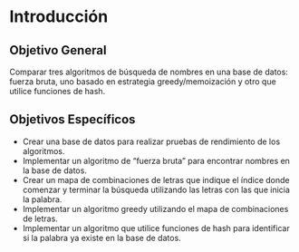 # Introducción

## Objetivo General
Comparar tres algoritmos de búsqueda de nombres en una base de datos: fuerza bruta, uno basado en estrategia greedy/memoización y otro que utilice funciones de hash.

## Objetivos Específicos
- Crear una base de datos para realizar pruebas de rendimiento de los algoritmos.
- Implementar un algoritmo de "fuerza bruta" para encontrar nombres en la base de datos.
- Crear un mapa de combinaciones de letras que indique el índice donde comenzar y terminar la búsqueda utilizando las letras con las que inicia la palabra.
- Implementar un algoritmo greedy utilizando el mapa de combinaciones de letras.
- Implementar un algoritmo que utilice funciones de hash para identificar si la palabra ya existe en la base de datos.

